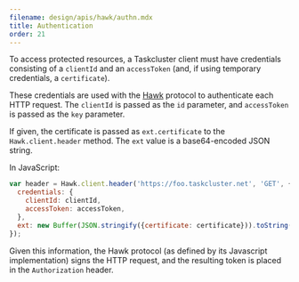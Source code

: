 ```yaml
---
filename: design/apis/hawk/authn.mdx
title: Authentication
order: 21
---
```


To access protected resources, a Taskcluster client must have credentials
consisting of a `clientId` and an `accessToken` (and, if using temporary
credentials, a `certificate`).

These credentials are used with the [Hawk](https://github.com/hueniverse/hawk)
protocol to authenticate each HTTP request. The `clientId` is passed as the
`id` parameter, and `accessToken` is passed as the `key` parameter.

If given, the certificate is passed as `ext.certificate` to the
`Hawk.client.header` method. The `ext` value is a base64-encoded JSON string.

In JavaScript:
```js
var header = Hawk.client.header('https://foo.taskcluster.net', 'GET', {
  credentials: {
    clientId: clientId,
    accessToken: accessToken,
  },
  ext: new Buffer(JSON.stringify({certificate: certificate})).toString('base64'),
});
```

Given this information, the Hawk protocol (as defined by its Javascript
implementation) signs the HTTP request, and the resulting token is placed in
the `Authorization` header.

